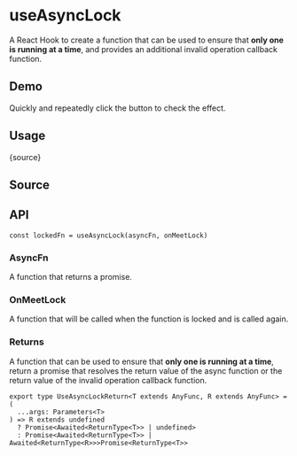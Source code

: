# useAsyncLock


<HooksType category="Utilities" />

A React Hook to create a function that can be used to ensure that **only one is running at a time**, and provides an additional invalid operation callback function.

## Demo

Quickly and repeatedly click the button to check the effect.


<App />

## Usage


<RawCode>{source}</RawCode>

## Source


<Source />

## API

```tsx
const lockedFn = useAsyncLock(asyncFn, onMeetLock)
```

### AsyncFn

A function that returns a promise.

### OnMeetLock

A function that will be called when the function is locked and is called again.

### Returns

A function that can be used to ensure that **only one is running at a time**, return a promise that resolves the return value of the async function or the return value of the invalid operation callback function.

```tsx
export type UseAsyncLockReturn<T extends AnyFunc, R extends AnyFunc> = (
  ...args: Parameters<T>
) => R extends undefined
  ? Promise<Awaited<ReturnType<T>> | undefined>
  : Promise<Awaited<ReturnType<T>> | Awaited<ReturnType<R>>>Promise<ReturnType<T>>
```
